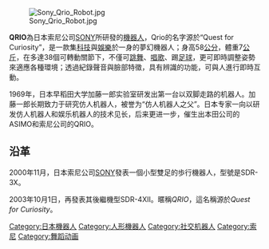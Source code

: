 {{unreferenced|time=2019-01-29T18:37:52+00:00}}
{{update|time=2019-01-29T18:37:52+00:00}}
[[File:Sony_Qrio_Robot.jpg|thumb]] 

'''QRIO'''為日本索尼公司[[SONY|SONY]]所研發的[[機器人|機器人]]，Qrio的名字源於“Quest for Curiosity”，是一款集[[科技|科技]]與[[娛樂|娛樂]]於一身的夢幻機器人；身高58[[公分|公分]]，體重7[[公斤|公斤]]，在多達38個可轉動關節下，不僅可[[跳舞|跳舞]]、[[唱歌|唱歌]]、踢[[足球|足球]]，更可即時調整姿勢來適應各種環境；透過紀錄聲音與臉部特徵，具有辨識的功能，可與人進行即時互動。

1969年，日本早稻田大学加藤一郎实验室研发出第一台以双脚走路的机器人。加藤一郎长期致力于研究仿人机器人，被誉为“仿人机器人之父”。日本专家一向以研发仿人机器人和娱乐机器人的技术见长，后来更进一步，催生出本田公司的ASIMO和索尼公司的QRIO。

== 沿革 ==
2000年11月，日本索尼公司[[SONY|SONY]]發表一個小型雙足的歩行機器人，型號是SDR-3X。

2003年10月1日，再發表其後繼機型SDR-4XII。暱稱''QRIO''，這名稱源於''Quest for Curiosity''。


{{Sony品牌}}
{{机器人学}}

[[Category:日本機器人|Category:日本機器人]]
[[Category:人形機器人|Category:人形機器人]]
[[Category:社交机器人|Category:社交机器人]]
[[Category:索尼|Category:索尼]]
[[Category:舞蹈动画|Category:舞蹈动画]]